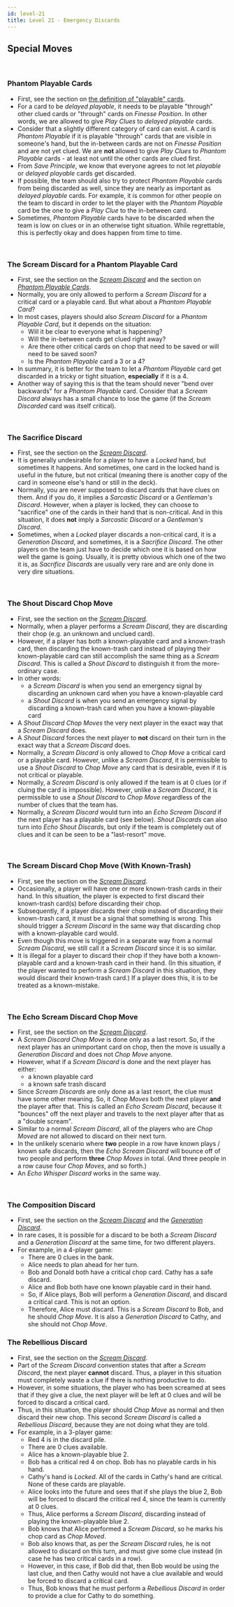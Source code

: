 ```yaml
---
id: level-21
title: Level 21 - Emergency Discards
---
```



## Special Moves

<br />

### Phantom Playable Cards

- First, see the section on [the definition of "playable" cards](level-1.mdx#the-definition-of-playable).
- For a card to be *delayed playable*, it needs to be playable "through" other clued cards or "through" cards on *Finesse Position*. In other words, we are allowed to give *Play Clues* to *delayed playable* cards.
- Consider that a slightly different category of card can exist. A card is *Phantom Playable* if it is playable "through" cards that are visible in someone's hand, but the in-between cards are not on *Finesse Position* and are not yet clued. We are **not** allowed to give *Play Clues* to *Phantom Playable* cards - at least not until the other cards are clued first.
- From *Save Principle*, we know that everyone agrees to not let *playable* or *delayed playable* cards get discarded.
- If possible, the team should also try to protect *Phantom Playable* cards from being discarded as well, since they are nearly as important as *delayed playable* cards. For example, it is common for other people on the team to discard in order to let the player with the *Phantom Playable* card be the one to give a *Play Clue* to the in-between card.
- Sometimes, *Phantom Playable* cards have to be discarded when the team is low on clues or in an otherwise tight situation. While regrettable, this is perfectly okay and does happen from time to time.

<br />

### The Scream Discard for a Phantom Playable Card

- First, see the section on the *[Scream Discard](level-6.mdx#the-scream-discard-chop-move-sdcm)* and the section on *[Phantom Playable Cards](#phantom-playable-cards)*.
- Normally, you are only allowed to perform a *Scream Discard* for a critical card or a playable card. But what about a *Phantom Playable Card*?
- In most cases, players should also *Scream Discard* for a *Phantom Playable Card*, but it depends on the situation:
  - Will it be clear to everyone what is happening?
  - Will the in-between cards get clued right away?
  - Are there other critical cards on chop that need to be saved or will need to be saved soon?
  - Is the *Phantom Playable* card a 3 or a 4?
- In summary, it is better for the team to let a *Phantom Playable* card get discarded in a tricky or tight situation, **especially** if it is a 4.
- Another way of saying this is that the team should never "bend over backwards" for a *Phantom Playable* card. Consider that a *Scream Discard* always has a small chance to lose the game (if the *Scream Discarded* card was itself critical).

<br />

### The Sacrifice Discard

- First, see the section on the *[Scream Discard](level-6.mdx#the-scream-discard-chop-move-sdcm)*.
- It is generally undesirable for a player to have a *Locked* hand, but sometimes it happens. And sometimes, one card in the locked hand is useful in the future, but not critical (meaning there is another copy of the card in someone else's hand or still in the deck).
- Normally, you are never supposed to discard cards that have clues on them. And if you do, it implies a *Sarcastic Discard* or a *Gentleman's Discard*. However, when a player is locked, they can choose to "sacrifice" one of the cards in their hand that is non-critical. And in this situation, it does **not** imply a *Sarcastic Discard* or a *Gentleman's Discard*.
- Sometimes, when a *Locked* player discards a non-critical card, it is a *Generation Discard*, and sometimes, it is a *Sacrifice Discard*. The other players on the team just have to decide which one it is based on how well the game is going. Usually, it is pretty obvious which one of the two it is, as *Sacrifice Discards* are usually very rare and are only done in very dire situations.

<br />

### The Shout Discard Chop Move

- First, see the section on the *[Scream Discard](level-6.mdx#the-scream-discard-chop-move-sdcm)*.
- Normally, when a player performs a *Scream Discard*, they are discarding their chop (e.g. an unknown and unclued card).
- However, if a player has both a known-playable card and a known-trash card, then discarding the known-trash card instead of playing their known-playable card can still accomplish the same thing as a *Scream Discard*. This is called a *Shout Discard* to distinguish it from the more-ordinary case.
- In other words:
  - a *Scream Discard* is when you send an emergency signal by discarding an unknown card when you have a known-playable card
  - a *Shout Discard* is when you send an emergency signal by discarding a known-trash card when you have a known-playable card
- A *Shout Discard* *Chop Moves* the very next player in the exact way that a *Scream Discard* does.
- A *Shout Discard* forces the next player to **not** discard on their turn in the exact way that a *Scream Discard* does.
- Normally, a *Scream Discard* is only allowed to *Chop Move* a critical card or a playable card. However, unlike a *Scream Discard*, it is permissible to use a *Shout Discard* to *Chop Move* any card that is desirable, even if it is not critical or playable.
- Normally, a *Scream Discard* is only allowed if the team is at 0 clues (or if cluing the card is impossible). However, unlike a *Scream Discard*, it is permissible to use a *Shout Discard* to *Chop Move* regardless of the number of clues that the team has.
- Normally, a *Scream Discard* would turn into an *Echo Scream Discard* if the next player has a playable card (see below). *Shout Discards* can also turn into *Echo Shout Discards*, but only if the team is completely out of clues and it can be seen to be a "last-resort" move.

<br />

### The Scream Discard Chop Move (With Known-Trash)

- First, see the section on the *[Scream Discard](level-6.mdx#the-scream-discard-chop-move-sdcm)*.
- Occasionally, a player will have one or more known-trash cards in their hand. In this situation, the player is expected to first discard their known-trash card(s) before discarding their chop.
- Subsequently, if a player discards their chop instead of discarding their known-trash card, it must be a signal that something is wrong. This should trigger a *Scream Discard* in the same way that discarding chop with a known-playable card would.
- Even though this move is triggered in a separate way from a normal *Scream Discard*, we still call it a *Scream Discard* since it is so similar.
- It is illegal for a player to discard their chop if they have both a known-playable card and a known-trash card in their hand. (In this situation, if the player wanted to perform a *Scream Discard* in this situation, they would discard their known-trash card.) If a player does this, it is to be treated as a known-mistake.

<br />

### The Echo Scream Discard Chop Move

- First, see the section on the *[Scream Discard](level-6.mdx#the-scream-discard-chop-move-sdcm)*.
- A *Scream Discard Chop Move* is done only as a last resort. So, if the next player has an unimportant card on chop, then the move is usually a *Generation Discard* and does not *Chop Move* anyone.
- However, what if a *Scream Discard* is done and the next player has either:
  - a known playable card
  - a known safe trash discard
- Since *Scream Discards* are only done as a last resort, the clue must have some other meaning. So, it *Chop Moves* both the next player **and** the player after that. This is called an *Echo Scream Discard*, because it "bounces" off the next player and travels to the next player after that as a "double scream".
- Similar to a normal *Scream Discard*, all of the players who are *Chop Moved* are not allowed to discard on their next turn.
- In the unlikely scenario where **two** people in a row have known plays / known safe discards, then the *Echo Scream Discard* will bounce off of two people and perform **three** *Chop Moves* in total. (And three people in a row cause four *Chop Moves*, and so forth.)
- An *Echo Whisper Discard* works in the same way.

<br />

### The Composition Discard

- First, see the section on the *[Scream Discard](level-6.mdx#the-scream-discard-chop-move-sdcm)* and the *[Generation Discard](level-6.mdx#the-generation-discard)*.
- In rare cases, it is possible for a discard to be both a *Scream Discard* and a *Generation Discard* at the same time, for two different players.
- For example, in a 4-player game:
  - There are 0 clues in the bank.
  - Alice needs to plan ahead for her turn.
  - Bob and Donald both have a critical chop card. Cathy has a safe discard.
  - Alice and Bob both have one known playable card in their hand.
  - So, if Alice plays, Bob will perform a *Generation Discard*, and discard a critical card. This is not an option.
  - Therefore, Alice must discard. This is a *Scream Discard* to Bob, and he should *Chop Move*. It is also a *Generation Discard* to Cathy, and she should not *Chop Move*.

<CompositionDiscard />

### The Rebellious Discard

- First, see the section on the *[Scream Discard](level-6.mdx#the-scream-discard-chop-move-sdcm)*.
- Part of the *Scream Discard* convention states that after a *Scream Discard*, the next player **cannot** discard. Thus, a player in this situation must completely waste a clue if there is nothing productive to do.
- However, in some situations, the player who has been screamed at sees that if they give a clue, the next player will be left at 0 clues and will be forced to discard a critical card.
- Thus, in this situation, the player should *Chop Move* as normal and then discard their new chop. This second *Scream Discard* is called a *Rebellious Discard*, because they are not doing what they are told.
- For example, in a 3-player game:
  - Red 4 is in the discard pile.
  - There are 0 clues available.
  - Alice has a known-playable blue 2.
  - Bob has a critical red 4 on chop. Bob has no playable cards in his hand.
  - Cathy's hand is *Locked*. All of the cards in Cathy's hand are critical. None of these cards are playable.
  - Alice looks into the future and sees that if she plays the blue 2, Bob will be forced to discard the critical red 4, since the team is currently at 0 clues.
  - Thus, Alice performs a *Scream Discard*, discarding instead of playing the known-playable blue 2.
  - Bob knows that Alice performed a *Scream Discard*, so he marks his chop card as *Chop Moved*.
  - Bob also knows that, as per the *Scream Discard* rules, he is not allowed to discard on this turn, and must give some clue instead (in case he has two critical cards in a row).
  - However, in this case, if Bob did that, then Bob would be using the last clue, and then Cathy would not have a clue available and would be forced to discard a critical card.
  - Thus, Bob knows that he must perform a *Rebellious Discard* in order to provide a clue for Cathy to do something.

<RebelliousDiscard />
